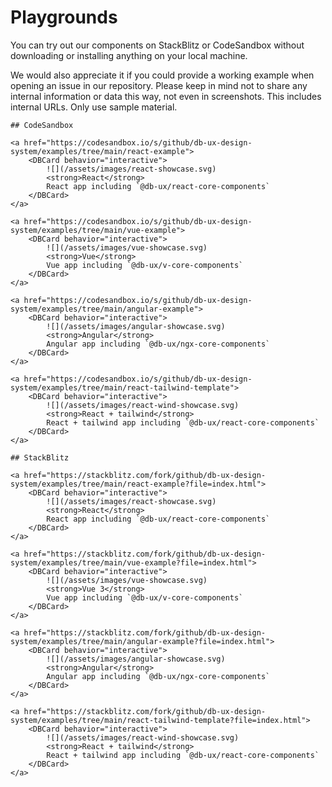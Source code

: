 
# Playgrounds

You can try out our components on StackBlitz or CodeSandbox without downloading or installing anything on your local machine.

We would also appreciate it if you could provide a working example when opening an issue in our repository. Please keep in mind not to share any internal information or data this way, not even in screenshots. This includes internal URLs. Only use sample material.

<section class="playground">

    ## CodeSandbox

    <a href="https://codesandbox.io/s/github/db-ux-design-system/examples/tree/main/react-example">
    	<DBCard behavior="interactive">
    		![](/assets/images/react-showcase.svg)
    		<strong>React</strong>
    		React app including `@db-ux/react-core-components`
    	</DBCard>
    </a>

    <a href="https://codesandbox.io/s/github/db-ux-design-system/examples/tree/main/vue-example">
    	<DBCard behavior="interactive">
    		![](/assets/images/vue-showcase.svg)
    		<strong>Vue</strong>
    		Vue app including `@db-ux/v-core-components`
    	</DBCard>
    </a>

    <a href="https://codesandbox.io/s/github/db-ux-design-system/examples/tree/main/angular-example">
    	<DBCard behavior="interactive">
    		![](/assets/images/angular-showcase.svg)
    		<strong>Angular</strong>
    		Angular app including `@db-ux/ngx-core-components`
    	</DBCard>
    </a>

    <a href="https://codesandbox.io/s/github/db-ux-design-system/examples/tree/main/react-tailwind-template">
    	<DBCard behavior="interactive">
    		![](/assets/images/react-wind-showcase.svg)
    		<strong>React + tailwind</strong>
    		React + tailwind app including `@db-ux/react-core-components`
    	</DBCard>
    </a>

</section>

<section class="playground">

    ## StackBlitz

    <a href="https://stackblitz.com/fork/github/db-ux-design-system/examples/tree/main/react-example?file=index.html">
    	<DBCard behavior="interactive">
    		![](/assets/images/react-showcase.svg)
    		<strong>React</strong>
    		React app including `@db-ux/react-core-components`
    	</DBCard>
    </a>

    <a href="https://stackblitz.com/fork/github/db-ux-design-system/examples/tree/main/vue-example?file=index.html">
    	<DBCard behavior="interactive">
    		![](/assets/images/vue-showcase.svg)
    		<strong>Vue 3</strong>
    		Vue app including `@db-ux/v-core-components`
    	</DBCard>
    </a>

    <a href="https://stackblitz.com/fork/github/db-ux-design-system/examples/tree/main/angular-example?file=index.html">
    	<DBCard behavior="interactive">
    		![](/assets/images/angular-showcase.svg)
    		<strong>Angular</strong>
    		Angular app including `@db-ux/ngx-core-components`
    	</DBCard>
    </a>

    <a href="https://stackblitz.com/fork/github/db-ux-design-system/examples/tree/main/react-tailwind-template?file=index.html">
    	<DBCard behavior="interactive">
    		![](/assets/images/react-wind-showcase.svg)
    		<strong>React + tailwind</strong>
    		React + tailwind app including `@db-ux/react-core-components`
    	</DBCard>
    </a>

</section>

